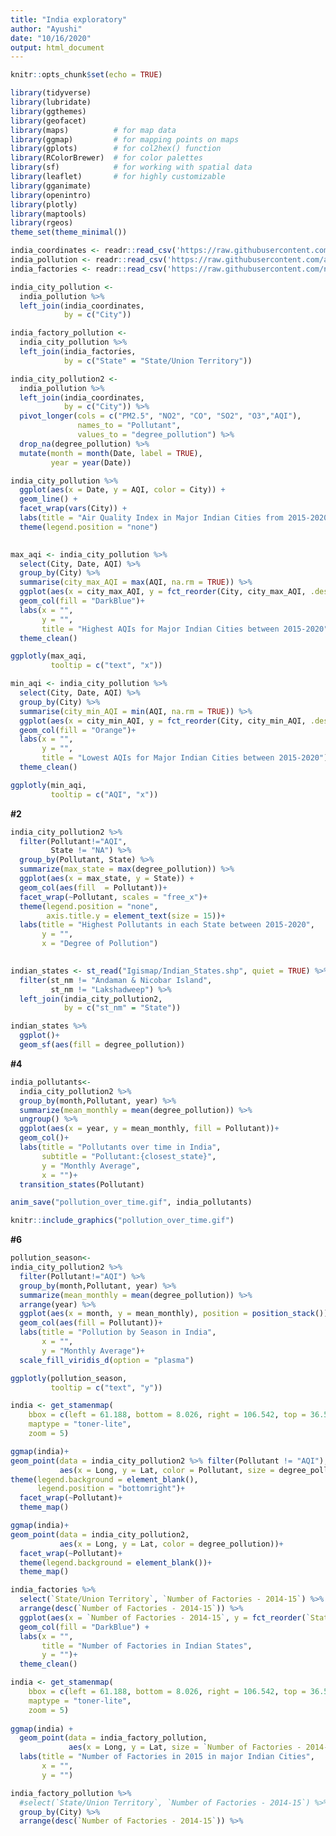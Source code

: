 ```yaml
---
title: "India exploratory"
author: "Ayushi"
date: "10/16/2020"
output: html_document
---
```


```r
knitr::opts_chunk$set(echo = TRUE)
```

```r
library(tidyverse)
library(lubridate)     
library(ggthemes)      
library(geofacet)     
library(maps)          # for map data
library(ggmap)         # for mapping points on maps
library(gplots)        # for col2hex() function
library(RColorBrewer)  # for color palettes
library(sf)            # for working with spatial data
library(leaflet)       # for highly customizable
library(gganimate)
library(openintro)
library(plotly)
library(maptools)
library(rgeos)
theme_set(theme_minimal())
```



```r
india_coordinates <- readr::read_csv('https://raw.githubusercontent.com/ayushi98/DS-project/main/Indian%20Cities%20Database.csv') #For Indian Cities' Latitude and Longitude
india_pollution <- readr::read_csv('https://raw.githubusercontent.com/ayushi98/DS-project/main/city_day.csv') #For Indian Cities' Pollution Levels
india_factories <- readr::read_csv('https://raw.githubusercontent.com/nicolehiggins/Pollution_Project/main/india_factory_data.csv') #For Indian Factories Data
```

```r
india_city_pollution <-
  india_pollution %>% 
  left_join(india_coordinates,
            by = c("City")) 

india_factory_pollution <-
  india_city_pollution %>% 
  left_join(india_factories,
            by = c("State" = "State/Union Territory"))
```


```r
india_city_pollution2 <-
  india_pollution %>% 
  left_join(india_coordinates,
            by = c("City")) %>% 
  pivot_longer(cols = c("PM2.5", "NO2", "CO", "SO2", "O3","AQI"),
               names_to = "Pollutant",
               values_to = "degree_pollution") %>% 
  drop_na(degree_pollution) %>% 
  mutate(month = month(Date, label = TRUE),
         year = year(Date)) 

```



```r
india_city_pollution %>% 
  ggplot(aes(x = Date, y = AQI, color = City)) +
  geom_line() +
  facet_wrap(vars(City)) +
  labs(title = "Air Quality Index in Major Indian Cities from 2015-2020")+
  theme(legend.position = "none")
 
```



```r
max_aqi <- india_city_pollution %>%
  select(City, Date, AQI) %>% 
  group_by(City) %>% 
  summarise(city_max_AQI = max(AQI, na.rm = TRUE)) %>% 
  ggplot(aes(x = city_max_AQI, y = fct_reorder(City, city_max_AQI, .desc = TRUE)))+
  geom_col(fill = "DarkBlue")+
  labs(x = "", 
       y = "",
       title = "Highest AQIs for Major Indian Cities between 2015-2020")+
  theme_clean()

ggplotly(max_aqi,
         tooltip = c("text", "x"))
```

```r
min_aqi <- india_city_pollution %>%
  select(City, Date, AQI) %>% 
  group_by(City) %>% 
  summarise(city_min_AQI = min(AQI, na.rm = TRUE)) %>% 
  ggplot(aes(x = city_min_AQI, y = fct_reorder(City, city_min_AQI, .desc = TRUE))) +
  geom_col(fill = "Orange")+
  labs(x = "", 
       y = "",
       title = "Lowest AQIs for Major Indian Cities between 2015-2020")+
  theme_clean()

ggplotly(min_aqi,
         tooltip = c("AQI", "x"))
```

**#2**

```r
india_city_pollution2 %>% 
  filter(Pollutant!="AQI",
         State != "NA") %>% 
  group_by(Pollutant, State) %>% 
  summarize(max_state = max(degree_pollution)) %>% 
  ggplot(aes(x = max_state, y = State)) +
  geom_col(aes(fill  = Pollutant))+
  facet_wrap(~Pollutant, scales = "free_x")+
  theme(legend.position = "none",
        axis.title.y = element_text(size = 15))+
  labs(title = "Highest Pollutants in each State between 2015-2020",
       y = "",
       x = "Degree of Pollution")
  
```

```r
indian_states <- st_read("Igismap/Indian_States.shp", quiet = TRUE) %>% 
  filter(st_nm != "Andaman & Nicobar Island",
         st_nm != "Lakshadweep") %>% 
  left_join(india_city_pollution2,
            by = c("st_nm" = "State"))
```


```r
indian_states %>% 
  ggplot()+ 
  geom_sf(aes(fill = degree_pollution))
```

**#4**
```r
india_pollutants<-
  india_city_pollution2 %>% 
  group_by(month,Pollutant, year) %>% 
  summarize(mean_monthly = mean(degree_pollution)) %>%
  ungroup() %>% 
  ggplot(aes(x = year, y = mean_monthly, fill = Pollutant))+
  geom_col()+
  labs(title = "Pollutants over time in India",
       subtitle = "Pollutant:{closest_state}",
       y = "Monthly Average",
       x = "")+
  transition_states(Pollutant)

anim_save("pollution_over_time.gif", india_pollutants)  
```

```r
knitr::include_graphics("pollution_over_time.gif")
```


**#6**
```r
pollution_season<-
india_city_pollution2 %>% 
  filter(Pollutant!="AQI") %>% 
  group_by(month,Pollutant, year) %>% 
  summarize(mean_monthly = mean(degree_pollution)) %>%
  arrange(year) %>% 
  ggplot(aes(x = month, y = mean_monthly), position = position_stack())+
  geom_col(aes(fill = Pollutant))+
  labs(title = "Pollution by Season in India",
       x = "",
       y = "Monthly Average")+
  scale_fill_viridis_d(option = "plasma")

ggplotly(pollution_season,
         tooltip = c("text", "y"))
```


```r
india <- get_stamenmap(
    bbox = c(left = 61.188, bottom = 8.026, right = 106.542, top = 36.502), 
    maptype = "toner-lite",
    zoom = 5)

ggmap(india)+
geom_point(data = india_city_pollution2 %>% filter(Pollutant != "AQI"),
           aes(x = Long, y = Lat, color = Pollutant, size = degree_pollution))+
theme(legend.background = element_blank(),
      legend.position = "bottomright")+
  facet_wrap(~Pollutant)+
  theme_map()
```

```r
ggmap(india)+
geom_point(data = india_city_pollution2, 
           aes(x = Long, y = Lat, color = degree_pollution))+
  facet_wrap(~Pollutant)+
  theme(legend.background = element_blank())+
  theme_map()
```

```r
india_factories %>% 
  select(`State/Union Territory`, `Number of Factories - 2014-15`) %>% 
  arrange(desc(`Number of Factories - 2014-15`)) %>% 
  ggplot(aes(x = `Number of Factories - 2014-15`, y = fct_reorder(`State/Union Territory`,`Number of Factories - 2014-15`, .desc = TRUE ))) +
  geom_col(fill = "DarkBlue") +
  labs(x = "", 
       title = "Number of Factories in Indian States", 
       y = "")+
  theme_clean()

```

```r

india <- get_stamenmap(
    bbox = c(left = 61.188, bottom = 8.026, right = 106.542, top = 36.502), 
    maptype = "toner-lite",
    zoom = 5)
    
ggmap(india) +
  geom_point(data = india_factory_pollution,
             aes(x = Long, y = Lat, size = `Number of Factories - 2014-15` ))+
  labs(title = "Number of Factories in 2015 in major Indian Cities",
       x = "",
       y = "")
```
```r
india_factory_pollution %>% 
  #select(`State/Union Territory`, `Number of Factories - 2014-15`) %>% 
  group_by(City) %>% 
  arrange(desc(`Number of Factories - 2014-15`)) %>% 
```



